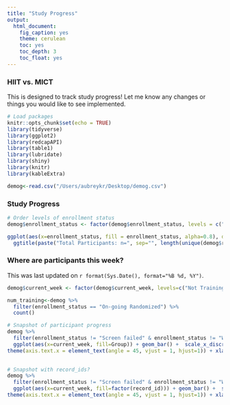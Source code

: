 ```yaml
---
title: "Study Progress"
output: 
  html_document:
    fig_caption: yes
    theme: cerulean
    toc: yes
    toc_depth: 3
    toc_float: yes
---
```


### HIIT vs. MICT 
This is designed to track study progress! Let me know any changes or things you would like to see implemented. 

```r
# Load packages
knitr::opts_chunk$set(echo = TRUE)
library(tidyverse)
library(ggplot2)
library(redcapAPI)
library(table1)
library(lubridate)
library(shiny)
library(knitr)
library(kableExtra)
```


```r
demog<-read.csv("/Users/aubreykr/Desktop/demog.csv")
```

### Study Progress
```r

# Order levels of enrollment status
demog$enrollment_status <- factor(demog$enrollment_status, levels = c("Enrolled (not screened yet)", "Screen failed", "Lost to Follow-Up", "On-going Randomized", "Withdrawn", "Completed"))

ggplot(aes(x=enrollment_status, fill = enrollment_status, alpha=0.8), data=demog)+geom_bar(stat="count")+
  ggtitle(paste("Total Participants: n=", sep="", length(unique(demog$record_id)))) + theme(plot.title = element_text(hjust = 0.5))+xlab("Participant Status")+ylab("Number")+scale_fill_discrete(name = "Group")+theme(axis.text.x = element_text(angle = 45, vjust = 1, hjust=1))+theme(legend.position = "none")+scale_y_continuous(limits=c(0,25), breaks=c(0,2,4,6,8,10,12,14,16,18,20,22,24))+ geom_text(aes(label=..count..),stat='count',vjust=1.5)

```

### Where are participants this week?

This was last updated on `r format(Sys.Date(), format="%B %d, %Y")`.

```r

demog$current_week <- factor(demog$current_week, levels=c("Not Training Yet", "Week 1", "Week 2", "Week 3", "Week 4", "Week 5", "Week 6", "Week 7", "Week 8", "Week 9", "Week 10", "Week 11", "Week 12", "Extension?", "Completed"))

num_training<-demog %>% 
  filter(enrollment_status == "On-going Randomized") %>% 
  count()

# Snapshot of participant progress
demog %>% 
  filter(enrollment_status != "Screen failed" & enrollment_status != "Withdrawn" & enrollment_status != "Lost to Follow-Up") %>% 
  ggplot(aes(x=current_week, fill=Group)) + geom_bar() +  scale_x_discrete(drop = FALSE) + theme_bw()+
theme(axis.text.x = element_text(angle = 45, vjust = 1, hjust=1)) + xlab(paste0("Plot Last Updated:", sep=" ", Sys.Date())) + ggtitle(paste0("Snapshot of Participant Progress:", sep=" ", Sys.Date())) +   labs(fill = "Randomization Group") + theme(plot.title = element_text(hjust = 0.5))
  

# Snapshot with record_ids?
demog %>% 
  filter(enrollment_status != "Screen failed" & enrollment_status != "Withdrawn" & enrollment_status != "Lost to Follow-Up") %>% 
  ggplot(aes(x=current_week, fill=factor(record_id))) + geom_bar() +  scale_x_discrete(drop = FALSE) + theme_bw()+
theme(axis.text.x = element_text(angle = 45, vjust = 1, hjust=1)) + xlab(paste0("Plot Last Updated:", sep=" ", Sys.Date())) + ggtitle(paste0("Snapshot of Participant Progress:", sep=" ", Sys.Date())) +   labs(fill = "Participant ID") + theme(plot.title = element_text(hjust = 0.5))

```











